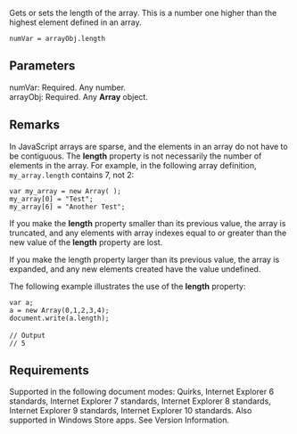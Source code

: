 Gets or sets the length of the array. This is a number one higher than the highest element defined in an array.

 numVar = arrayObj.length

==Parameters==
; numVar: Required. Any number.
; arrayObj: Required. Any '''Array''' object.

==Remarks==
In JavaScript arrays are sparse, and the elements in an array do not have to be contiguous. The '''length''' property is not necessarily the number of elements in the array. For example, in the following array definition, <code>my_array.length</code> contains 7, not 2:

 var my_array = new Array( );
 my_array[0] = "Test";
 my_array[6] = "Another Test";
If you make the '''length''' property smaller than its previous value, the array is truncated, and any elements with array indexes equal to or greater than the new value of the '''length''' property are lost.

If you make the length property larger than its previous value, the array is expanded, and any new elements created have the value undefined.

The following example illustrates the use of the '''length''' property:

 var a;
 a = new Array(0,1,2,3,4);
 document.write(a.length);
 
 // Output
 // 5

==Requirements==
Supported in the following document modes: Quirks, Internet Explorer 6 standards, Internet Explorer 7 standards, Internet Explorer 8 standards, Internet Explorer 9 standards, Internet Explorer 10 standards. Also supported in Windows Store apps. See Version Information.

